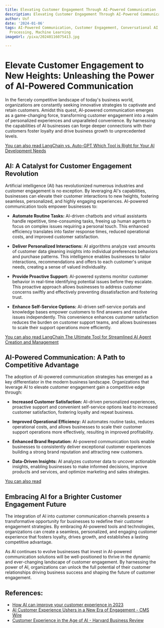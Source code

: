 ```yaml
---
title: Elevating Customer Engagement Through AI-Powered Communication
description: Elevating Customer Engagement Through AI-Powered Communication
author: Usf
date: '2024-01-06'
tags: AI-Powered Communication, Customer Engagement, Conversational AI, Natural Language
  Processing, Machine Learning
imageUrl: /pixa/20240116075413.jpg

---
```

# Elevate Customer Engagement to New Heights:  Unleashing the Power of AI-Powered Communication

In the fiercely competitive landscape of  today's business  world, organizations  are constantly seeking innovative strategies to captivate and retain customers. Amidst this quest, AI-powered communication emerges as a  game-changing force, transforming customer engagement into a realm of personalized experiences and unparalleled convenience. By harnessing the capabilities of AI businesses can forge deeper connections with their  customers foster loyalty and drive business growth  to unprecedented levels.

[You can also read LangChain vs. Auto-GPT Which Tool  is Right for Your AI Development Needs](LangChain%20vs.%20Auto-GPT%20Which%20Tool%20is%20Right%20for%20Your%20AI%20Development%20Needs)


## AI: A Catalyst  for Customer Engagement  Revolution

Artificial  intelligence (AI) has revolutionized numerous industries and customer engagement is no exception.  By leveraging AI's capabilities, businesses can elevate their customer interactions to new heights, fostering seamless, personalized,  and highly engaging experiences. AI-powered communication tools empower businesses to:

* **Automate Routine Tasks:** AI-driven chatbots and virtual assistants handle repetitive, time-consuming tasks, freeing up human agents to focus on  complex issues requiring a personal touch. This enhanced efficiency translates into faster response times, reduced operational costs, and improved customer satisfaction.

* **Deliver Personalized Interactions:** AI algorithms analyze vast amounts of customer  data gleaning  insights into individual  preferences  behaviors and purchase patterns. This  intelligence enables  businesses to tailor interactions, recommendations and offers  to each customer's unique needs, creating a sense of valued individuality.

* **Provide Proactive Support:** AI-powered systems monitor customer  behavior in real-time identifying potential issues before they escalate. This proactive approach allows businesses to  address customer concerns swiftly and effectively preventing dissatisfaction and fostering trust.

* **Enhance Self-Service Options:** AI-driven self-service portals and knowledge bases empower customers to  find answers and resolve issues independently. This convenience enhances customer  satisfaction reduces the burden on customer support teams, and allows businesses to  scale  their support operations  more efficiently.


[You can also read LangChain The  Ultimate Tool for Streamlined AI Agent Creation and Management](LangChain%20The%20Ultimate%20Tool%20for%20Streamlined%20AI%20Agent%20Creation%20and%20Management)


## AI-Powered Communication:  A Path to  Competitive Advantage

The adoption of AI-powered  communication strategies has emerged as a key  differentiator in the modern business landscape. Organizations  that leverage AI to  elevate  customer engagement gain a  competitive edge through:

* **Increased  Customer Satisfaction:** AI-driven personalized experiences, proactive support and convenient  self-service options lead to increased customer satisfaction, fostering loyalty and repeat business.

* **Improved Operational Efficiency:** AI automates routine tasks, reduces operational costs, and allows  businesses to scale their customer support operations more effectively, resulting in improved profitability.

* **Enhanced  Brand Reputation:** AI-powered communication tools enable businesses to consistently deliver exceptional customer experiences building a strong brand reputation  and  attracting new  customers.

* **Data-Driven  Insights:** AI analyzes customer data to uncover  actionable insights, enabling businesses to make informed decisions, improve products and services, and optimize marketing and sales  strategies.


[You can  also read ]()


## Embracing AI for a Brighter Customer Engagement Future

The  integration of AI into customer communication channels presents a transformative opportunity for businesses to redefine  their customer  engagement strategies. By embracing AI-powered tools and technologies, organizations can create a seamless, personalized, and engaging customer experience that fosters loyalty, drives growth, and establishes a lasting competitive advantage.

As AI continues to evolve businesses that invest in AI-powered communication solutions will be well-positioned to thrive in the dynamic and ever-changing landscape of customer engagement. By harnessing the power of  AI, organizations can unlock  the full potential of their customer relationships driving business success and shaping the future of  customer engagement.

## References:
- [How AI can improve your customer experience in 2023](https://business.adobe.com/blog/basics/ai-customer-experience)
- [AI Customer Experience Ushers in a New Era of Engagement - CMS Wire](https://www.cmswire.com/customer-experience/4-ways-that-ai-is-improving-the-customer-experience/)
- [Customer Experience in the Age of AI - Harvard Business Review](https://hbr.org/2022/03/customer-experience-in-the-age-of-ai)
